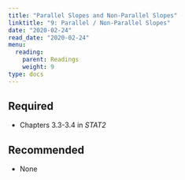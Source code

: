 ```yaml
---
title: "Parallel Slopes and Non-Parallel Slopes"
linktitle: "9: Parallel / Non-Parallel Slopes"
date: "2020-02-24"
read_date: "2020-02-24"
menu:
  reading:
    parent: Readings
    weight: 9
type: docs
---
```


## Required

- <i class="fas fa-book"></i> Chapters 3.3-3.4 in _STAT2_

## Recommended

- None